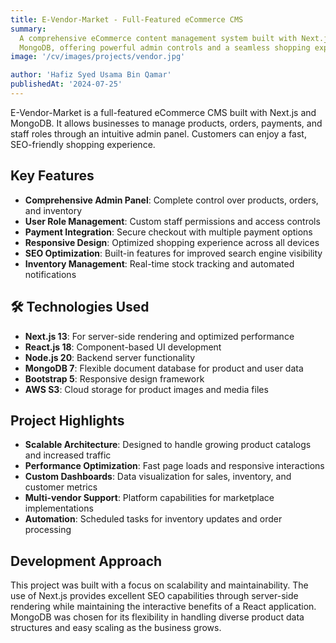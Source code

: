 ```yaml
---
title: E-Vendor-Market - Full-Featured eCommerce CMS
summary:
  A comprehensive eCommerce content management system built with Next.js and
  MongoDB, offering powerful admin controls and a seamless shopping experience
image: '/cv/images/projects/vendor.jpg'

author: 'Hafiz Syed Usama Bin Qamar'
publishedAt: '2024-07-25'
---
```


E-Vendor-Market is a full-featured eCommerce CMS built with Next.js and MongoDB.
It allows businesses to manage products, orders, payments, and staff roles
through an intuitive admin panel. Customers can enjoy a fast, SEO-friendly
shopping experience.

## Key Features

- **Comprehensive Admin Panel**: Complete control over products, orders, and
  inventory
- **User Role Management**: Custom staff permissions and access controls
- **Payment Integration**: Secure checkout with multiple payment options
- **Responsive Design**: Optimized shopping experience across all devices
- **SEO Optimization**: Built-in features for improved search engine visibility
- **Inventory Management**: Real-time stock tracking and automated notifications

## 🛠️ Technologies Used

- **Next.js 13**: For server-side rendering and optimized performance
- **React.js 18**: Component-based UI development
- **Node.js 20**: Backend server functionality
- **MongoDB 7**: Flexible document database for product and user data
- **Bootstrap 5**: Responsive design framework
- **AWS S3**: Cloud storage for product images and media files

## Project Highlights

- **Scalable Architecture**: Designed to handle growing product catalogs and
  increased traffic
- **Performance Optimization**: Fast page loads and responsive interactions
- **Custom Dashboards**: Data visualization for sales, inventory, and customer
  metrics
- **Multi-vendor Support**: Platform capabilities for marketplace
  implementations
- **Automation**: Scheduled tasks for inventory updates and order processing

## Development Approach

This project was built with a focus on scalability and maintainability. The use
of Next.js provides excellent SEO capabilities through server-side rendering
while maintaining the interactive benefits of a React application. MongoDB was
chosen for its flexibility in handling diverse product data structures and easy
scaling as the business grows.

